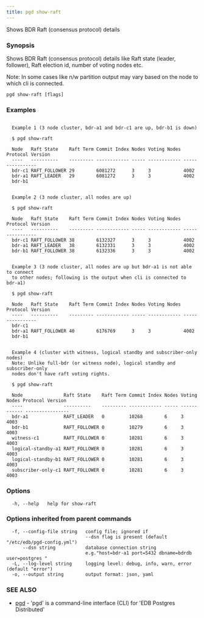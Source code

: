 ```yaml
---
title: pgd show-raft
---
```


Shows BDR Raft (consensus protocol) details

### Synopsis


Shows BDR Raft (consensus protocol) details like Raft state (leader, follower),
Raft election id, number of voting nodes etc.

Note: In some cases like n/w partition output may vary based on the node to
which cli is connected.


```
pgd show-raft [flags]
```

### Examples

```

  Example 1 (3 node cluster, bdr-a1 and bdr-c1 are up, bdr-b1 is down)

  $ pgd show-raft

  Node   Raft State    Raft Term Commit Index Nodes Voting Nodes Protocol Version
  ----   ----------    --------- ------------ ----- ------------ ----------------
  bdr-c1 RAFT_FOLLOWER 29        6081272      3     3            4002
  bdr-a1 RAFT_LEADER   29        6081272      3     3            4002
  bdr-b1


  Example 2 (3 node cluster, all nodes are up)

  $ pgd show-raft

  Node   Raft State    Raft Term Commit Index Nodes Voting Nodes Protocol Version
  ----   ----------    --------- ------------ ----- ------------ ----------------
  bdr-c1 RAFT_FOLLOWER 38        6132327      3     3            4002
  bdr-a1 RAFT_LEADER   38        6132331      3     3            4002
  bdr-b1 RAFT_FOLLOWER 38        6132336      3     3            4002


  Example 3 (3 node cluster, all nodes are up but bdr-a1 is not able to connect
  to other nodes; following is the output when cli is connected to bdr-a1)

  $ pgd show-raft

  Node   Raft State    Raft Term Commit Index Nodes Voting Nodes Protocol Version
  ----   ----------    --------- ------------ ----- ------------ ----------------
  bdr-c1
  bdr-a1 RAFT_FOLLOWER 40        6176769      3     3            4002
  bdr-b1


  Example 4 (cluster with witness, logical standby and subscriber-only nodes)
  Note: Unlike full-bdr (or witness node), logical standby and subscriber-only
  nodes don't have raft voting rights.

  $ pgd show-raft

  Node               Raft State    Raft Term Commit Index Nodes Voting Nodes Protocol Version
  ----               ----------    --------- ------------ ----- ------------ ----------------
  bdr-a1             RAFT_LEADER   0         10268        6     3            4003
  bdr-b1             RAFT_FOLLOWER 0         10279        6     3            4003
  witness-c1         RAFT_FOLLOWER 0         10281        6     3            4003
  logical-standby-a1 RAFT_FOLLOWER 0         10281        6     3            4003
  logical-standby-b1 RAFT_FOLLOWER 0         10281        6     3            4003
  subscriber-only-c1 RAFT_FOLLOWER 0         10281        6     3            4003

```

### Options

```
  -h, --help   help for show-raft
```

### Options inherited from parent commands

```
  -f, --config-file string   config file; ignored if
                             --dsn flag is present (default "/etc/edb/pgd-config.yml")
      --dsn string           database connection string
                             e.g."host=bdr-a1 port=5432 dbname=bdrdb user=postgres "
  -L, --log-level string     logging level: debug, info, warn, error (default "error")
  -o, --output string        output format: json, yaml
```

### SEE ALSO

* [pgd](pgd.md)	 - 'pgd' is a command-line interface (CLI) for 'EDB Postgres Distributed'

